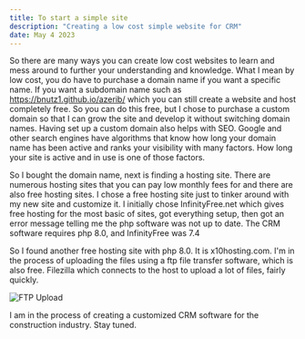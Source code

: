 ---
title: To start a simple site
description: "Creating a low cost simple website for CRM"
date: May 4 2023
---

So there are many ways you can create low cost websites to learn and mess around to further your understanding and knowledge. What I mean by low cost, you do have to purchase a domain name if you want a specific name. If you want a subdomain name such as https://bnutz1.github.io/azerib/ which you can still create a website and host completely free. So you can do this free, but I chose to purchase a custom domain so that I can grow the site and develop it without switching domain names. Having set up a custom domain also helps with SEO. Google and other search engines have algorithms that know how long your domain name has been active and ranks your visibility with many factors. How long your site is active and in use is one of those factors. 

So I bought the domain name, next is finding a hosting site. There are numerous hosting sites that you can pay low monthly fees for and there are also free hosting sites. I chose a free hosting site just to tinker around with my new site and customize it. I initially chose InfinityFree.net which gives free hosting for the most basic of sites, got everything setup, then got an error message telling me the php software was not up to date. The CRM software requires php 8.0, and InfinityFree was 7.4

So I found another free hosting site with php 8.0. It is x10hosting.com. I'm in the process of uploading the files using a ftp file transfer software, which is also free. Filezilla which connects to the host to upload a lot of files, fairly quickly.

![FTP Upload](https://user-images.githubusercontent.com/95152119/236484113-cd71c8f5-0b93-48c0-a93d-ce1742cc2268.png)

I am in the process of creating a customized CRM software for the construction industry. Stay tuned.
